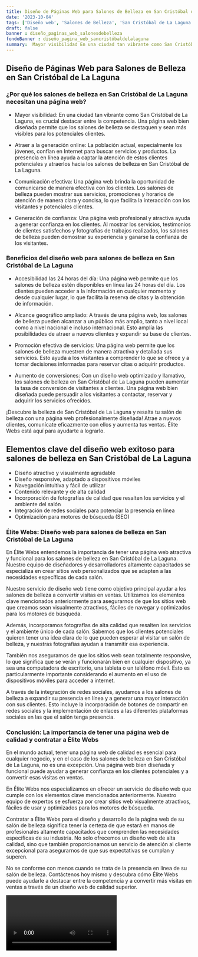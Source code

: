 ```yaml
---
title: Diseño de Páginas Web para Salones de Belleza en San Cristóbal de La Laguna
date: '2023-10-04'
tags: ['Diseño web', 'Salones de Belleza', 'San Cristóbal de La Laguna']
draft: false
banner : diseño_paginas_web_salonesdebelleza
fondoBanner : diseño_pagina_web_sancristóbaldelalaguna
summary:  Mayor visibilidad En una ciudad tan vibrante como San Cristóbal de La Laguna, es crucial destacar entre la competencia. Una página web bien diseñada permite que los salones de belleza se destaquen y sean más visibles para los potenciales clientes.
---
```


## Diseño de Páginas Web para Salones de Belleza en San Cristóbal de La Laguna

### ¿Por qué los salones de belleza en San Cristóbal de La Laguna necesitan una página web?

- Mayor visibilidad: En una ciudad tan vibrante como San Cristóbal de La Laguna, es crucial destacar entre la competencia. Una página web bien diseñada permite que los salones de belleza se destaquen y sean más visibles para los potenciales clientes.

- Atraer a la generación online: La población actual, especialmente los jóvenes, confían en Internet para buscar servicios y productos. La presencia en línea ayuda a captar la atención de estos clientes potenciales y atraerlos hacia los salones de belleza en San Cristóbal de La Laguna.

- Comunicación efectiva: Una página web brinda la oportunidad de comunicarse de manera efectiva con los clientes. Los salones de belleza pueden mostrar sus servicios, promociones y horarios de atención de manera clara y concisa, lo que facilita la interacción con los visitantes y potenciales clientes.

- Generación de confianza: Una página web profesional y atractiva ayuda a generar confianza en los clientes. Al mostrar los servicios, testimonios de clientes satisfechos y fotografías de trabajos realizados, los salones de belleza pueden demostrar su experiencia y ganarse la confianza de los visitantes.

### Beneficios del diseño web para salones de belleza en San Cristóbal de La Laguna

- Accesibilidad las 24 horas del día: Una página web permite que los salones de belleza estén disponibles en línea las 24 horas del día. Los clientes pueden acceder a la información en cualquier momento y desde cualquier lugar, lo que facilita la reserva de citas y la obtención de información.

- Alcance geográfico ampliado: A través de una página web, los salones de belleza pueden alcanzar a un público más amplio, tanto a nivel local como a nivel nacional e incluso internacional. Esto amplía las posibilidades de atraer a nuevos clientes y expandir su base de clientes.

- Promoción efectiva de servicios: Una página web permite que los salones de belleza muestren de manera atractiva y detallada sus servicios. Esto ayuda a los visitantes a comprender lo que se ofrece y a tomar decisiones informadas para reservar citas o adquirir productos.

- Aumento de conversiones: Con un diseño web optimizado y llamativo, los salones de belleza en San Cristóbal de La Laguna pueden aumentar la tasa de conversión de visitantes a clientes. Una página web bien diseñada puede persuadir a los visitantes a contactar, reservar y adquirir los servicios ofrecidos.

¡Descubre la belleza de San Cristóbal de La Laguna y resalta tu salón de belleza con una página web profesionalmente diseñada! Atrae a nuevos clientes, comunícate eficazmente con ellos y aumenta tus ventas. Élite Webs está aquí para ayudarte a lograrlo.

<GifSeo />

<Cta />

## Elementos clave del diseño web exitoso para salones de belleza en San Cristóbal de La Laguna

- Diseño atractivo y visualmente agradable
- Diseño responsive, adaptado a dispositivos móviles
- Navegación intuitiva y fácil de utilizar
- Contenido relevante y de alta calidad
- Incorporación de fotografías de calidad que resalten los servicios y el ambiente del salón
- Integración de redes sociales para potenciar la presencia en línea
- Optimización para motores de búsqueda (SEO)

### Élite Webs: Diseño web para salones de belleza en San Cristóbal de La Laguna

En Élite Webs entendemos la importancia de tener una página web atractiva y funcional para los salones de belleza en San Cristóbal de La Laguna. Nuestro equipo de diseñadores y desarrolladores altamente capacitados se especializa en crear sitios web personalizados que se adapten a las necesidades específicas de cada salón.

Nuestro servicio de diseño web tiene como objetivo principal ayudar a los salones de belleza a convertir visitas en ventas. Utilizamos los elementos clave mencionados anteriormente para asegurarnos de que los sitios web que creamos sean visualmente atractivos, fáciles de navegar y optimizados para los motores de búsqueda.

Además, incorporamos fotografías de alta calidad que resalten los servicios y el ambiente único de cada salón. Sabemos que los clientes potenciales quieren tener una idea clara de lo que pueden esperar al visitar un salón de belleza, y nuestras fotografías ayudan a transmitir esa experiencia.

También nos aseguramos de que los sitios web sean totalmente responsive, lo que significa que se verán y funcionarán bien en cualquier dispositivo, ya sea una computadora de escritorio, una tableta o un teléfono móvil. Esto es particularmente importante considerando el aumento en el uso de dispositivos móviles para acceder a internet.

A través de la integración de redes sociales, ayudamos a los salones de belleza a expandir su presencia en línea y a generar una mayor interacción con sus clientes. Esto incluye la incorporación de botones de compartir en redes sociales y la implementación de enlaces a las diferentes plataformas sociales en las que el salón tenga presencia.

### Conclusión: La importancia de tener una página web de calidad y contratar a Élite Webs

En el mundo actual, tener una página web de calidad es esencial para cualquier negocio, y en el caso de los salones de belleza en San Cristóbal de La Laguna, no es una excepción. Una página web bien diseñada y funcional puede ayudar a generar confianza en los clientes potenciales y a convertir esas visitas en ventas.

En Élite Webs nos especializamos en ofrecer un servicio de diseño web que cumple con los elementos clave mencionados anteriormente. Nuestro equipo de expertos se esfuerza por crear sitios web visualmente atractivos, fáciles de usar y optimizados para los motores de búsqueda.

Contratar a Élite Webs para el diseño y desarrollo de la página web de su salón de belleza significa tener la certeza de que estará en manos de profesionales altamente capacitados que comprenden las necesidades específicas de su industria. No solo ofrecemos un diseño web de alta calidad, sino que también proporcionamos un servicio de atención al cliente excepcional para asegurarnos de que sus expectativas se cumplan y superen.

No se conforme con menos cuando se trata de la presencia en línea de su salón de belleza. Contáctenos hoy mismo y descubra cómo Élite Webs puede ayudarle a destacar entre la competencia y a convertir más visitas en ventas a través de un diseño web de calidad superior.

<Video />

<CtaBot job='Salones de Belleza' city='San Cristóbal de La Laguna'/>

<Gmaps query='San Cristóbal de La Laguna+españa+maps' />